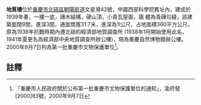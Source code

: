 {{msg:重慶市文物保護單位
|名稱 = [[中國西部科學院舊址|中國西部科學院舊址]]（含[[盧作孚舊居|盧作孚舊居]]、地質樓、[[地磁測點碑|地磁測點碑]]等）
|編號 = 105
|圖片 = 
|級別 = 5
|分類 = 
|時代 = 1935年-1949年
|地點 = [[北碚區|北碚區]][[朝陽街道|朝陽街道]]文星灣42號
|坐標 = 
|登錄 = 2000年9月7日
}}
'''地質樓'''位於[[重慶市|重慶市]][[北碚區|北碚區]][[朝陽街道|朝陽街道]]文星灣42號，中國西部科學院舊址內，建成於1939年春，一樓一底，磚木結構，硬山頂，小青瓦屋面，牆 體為青磚勾縫，該建築面闊9間，進深3間，通面闊寬31.7米，進深為1l公尺，占地面積360平方公尺。原為1938年抗戰時期內遷北碚的經濟部地質調查所 (1938年1月開始使用此名，1941年夏更名為經濟部中央地質調查所辦公樓)，現為重慶自然博物館辦公樓。2000年9月7日列為第一批重慶市文物保護單位<ref>「重慶市人民政府關於公布第一批重慶市文物保護單位的通知」，渝府發[2000]83號，2000年9月7日</ref>。
== 註釋 ==
{{reflist}}
{{文物保護單位小作品}}
